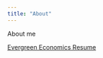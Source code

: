 ```yaml
---
title: "About"
---
```


About me

[Evergreen Economics Resume](https://evergreenecon.com/wp-content/uploads/2021/06/Lehndorff-Resume_June2021.pdf)
